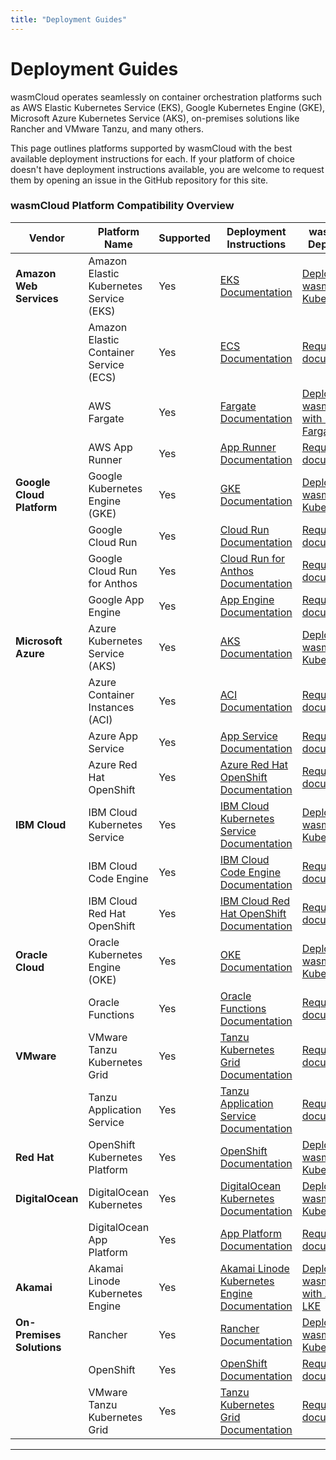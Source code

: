```yaml
---
title: "Deployment Guides"
---
```


# Deployment Guides

wasmCloud operates seamlessly on container orchestration platforms such as AWS Elastic Kubernetes Service (EKS), Google Kubernetes Engine (GKE), Microsoft Azure Kubernetes Service (AKS), on-premises solutions like Rancher and VMware Tanzu, and many others. 

This page outlines platforms supported by wasmCloud with the best available deployment instructions for each. If your platform of choice doesn't have deployment instructions available, you are welcome to request them by opening an issue in the GitHub repository for this site. 

### wasmCloud Platform Compatibility Overview

| Vendor                     | Platform Name                          | Supported | Deployment Instructions                                                                                                                                       | wasmCloud Deployment |
|----------------------------|----------------------------------------|-----------|----------------------------------------------------------------------------------------------------------------------------------------------------------------|-----------------------|
| **Amazon Web Services**    | Amazon Elastic Kubernetes Service (EKS) | Yes       | [EKS Documentation](https://docs.aws.amazon.com/eks/latest/userguide/getting-started.html)                                                                      | [Deploy wasmCloud on Kubernetes](/docs/deployment/k8s/index.mdx)                      |
|                            | Amazon Elastic Container Service (ECS)  | Yes       | [ECS Documentation](https://docs.aws.amazon.com/AmazonECS/latest/developerguide/Welcome.html)                                                                   | [Request documentation](https://github.com/wasmCloud/wasmcloud.com/issues/new)                      |
|                            | AWS Fargate                             | Yes       | [Fargate Documentation](https://docs.aws.amazon.com/AmazonECS/latest/developerguide/AWS_Fargate.html)                                                           | [Deploy wasmCloud with ECS Fargate](/docs/deployment/deployment-guide/ecs-fargate)                      |
|                            | AWS App Runner                          | Yes       | [App Runner Documentation](https://docs.aws.amazon.com/apprunner/latest/dg/what-is-apprunner.html)                                                              | [Request documentation](https://github.com/wasmCloud/wasmcloud.com/issues/new)                    |
| **Google Cloud Platform**  | Google Kubernetes Engine (GKE)          | Yes       | [GKE Documentation](https://cloud.google.com/kubernetes-engine/docs/quickstart)                                                                                 | [Deploy wasmCloud on Kubernetes](/docs/deployment/k8s/index.mdx)                      |
|                            | Google Cloud Run                        | Yes       | [Cloud Run Documentation](https://cloud.google.com/run/docs/quickstarts)                                                                                        | [Request documentation](https://github.com/wasmCloud/wasmcloud.com/issues/new)                      |
|                            | Google Cloud Run for Anthos             | Yes       | [Cloud Run for Anthos Documentation](https://cloud.google.com/anthos/run/docs)                                                                                  | [Request documentation](https://github.com/wasmCloud/wasmcloud.com/issues/new)                      |
|                            | Google App Engine                       | Yes       | [App Engine Documentation](https://cloud.google.com/appengine/docs)                                                                                             | [Request documentation](https://github.com/wasmCloud/wasmcloud.com/issues/new)                      |
| **Microsoft Azure**        | Azure Kubernetes Service (AKS)          | Yes       | [AKS Documentation](https://learn.microsoft.com/en-us/azure/aks/)                                                                                               | [Deploy wasmCloud on Kubernetes](/docs/deployment/k8s/index.mdx)                      |
|                            | Azure Container Instances (ACI)         | Yes       | [ACI Documentation](https://learn.microsoft.com/en-us/azure/container-instances/)                                                                               | [Request documentation](https://github.com/wasmCloud/wasmcloud.com/issues/new)                      |
|                            | Azure App Service                       | Yes       | [App Service Documentation](https://learn.microsoft.com/en-us/azure/app-service/)                                                                               | [Request documentation](https://github.com/wasmCloud/wasmcloud.com/issues/new)                      |
|                            | Azure Red Hat OpenShift                 | Yes       | [Azure Red Hat OpenShift Documentation](https://learn.microsoft.com/en-us/azure/openshift/)                                                                     | [Request documentation](https://github.com/wasmCloud/wasmcloud.com/issues/new)                      |
| **IBM Cloud**              | IBM Cloud Kubernetes Service            | Yes       | [IBM Cloud Kubernetes Service Documentation](https://cloud.ibm.com/docs/containers)                                                                             | [Deploy wasmCloud on Kubernetes](/docs/deployment/k8s/index.mdx)                      |
|                            | IBM Cloud Code Engine                   | Yes       | [IBM Cloud Code Engine Documentation](https://cloud.ibm.com/docs/codeengine)                                                                                    | [Request documentation](https://github.com/wasmCloud/wasmcloud.com/issues/new)                      |
|                            | IBM Cloud Red Hat OpenShift             | Yes       | [IBM Cloud Red Hat OpenShift Documentation](https://cloud.ibm.com/docs/openshift)                                                                               | [Request documentation](https://github.com/wasmCloud/wasmcloud.com/issues/new)                      |
| **Oracle Cloud**           | Oracle Kubernetes Engine (OKE)          | Yes       | [OKE Documentation](https://docs.oracle.com/en-us/iaas/Content/ContEng/Concepts/contengoverview.htm)                                                            | [Deploy wasmCloud on Kubernetes](/docs/deployment/k8s/index.mdx)                     |
|                            | Oracle Functions                        | Yes       | [Oracle Functions Documentation](https://docs.oracle.com/en-us/iaas/Content/Functions/Concepts/functionsoverview.htm)                                           | [Request documentation](https://github.com/wasmCloud/wasmcloud.com/issues/new)                      |
| **VMware**                 | VMware Tanzu Kubernetes Grid            | Yes       | [Tanzu Kubernetes Grid Documentation](https://docs.vmware.com/en/VMware-Tanzu-Kubernetes-Grid/index.html)                                                       | [Request documentation](https://github.com/wasmCloud/wasmcloud.com/issues/new)                      |
|                            | Tanzu Application Service               | Yes       | [Tanzu Application Service Documentation](https://docs.vmware.com/en/VMware-Tanzu-Application-Service/index.html)                                               | [Request documentation](https://github.com/wasmCloud/wasmcloud.com/issues/new)                      |
| **Red Hat**                | OpenShift Kubernetes Platform           | Yes       | [OpenShift Documentation](https://docs.openshift.com/container-platform/4.9/welcome/index.html)                                                                 | [Deploy wasmCloud on Kubernetes](/docs/deployment/k8s/index.mdx)                     |
| **DigitalOcean**           | DigitalOcean Kubernetes                 | Yes       | [DigitalOcean Kubernetes Documentation](https://docs.digitalocean.com/products/kubernetes/)                                                                     | [Deploy wasmCloud on Kubernetes](/docs/deployment/k8s/index.mdx)                     |
|                            | DigitalOcean App Platform               | Yes       | [App Platform Documentation](https://docs.digitalocean.com/products/app-platform/)                                                                              | [Request documentation](https://github.com/wasmCloud/wasmcloud.com/issues/new)                      |
| **Akamai**                 | Akamai Linode Kubernetes Engine         | Yes       | [Akamai Linode Kubernetes Engine Documentation](https://techdocs.akamai.com/cloud-computing/docs/linode-kubernetes-engine)                                      | [Deploy wasmCloud with Akamai LKE](/docs/deployment/k8s/akamai) |
| **On-Premises Solutions**  | Rancher                                 | Yes       | [Rancher Documentation](https://rancher.com/docs/rancher/latest/en/)                                                                                            | [Deploy wasmCloud on Kubernetes](/docs/deployment/k8s/index.mdx)                      |
|                            | OpenShift                               | Yes       | [OpenShift Documentation](https://docs.openshift.com/container-platform/4.9/welcome/index.html)                                                                 | [Request documentation](https://github.com/wasmCloud/wasmcloud.com/issues/new)                      |
|                            | VMware Tanzu Kubernetes Grid            | Yes       | [Tanzu Kubernetes Grid Documentation](https://docs.vmware.com/en/VMware-Tanzu-Kubernetes-Grid/index.html)                                                       | [Request documentation](https://github.com/wasmCloud/wasmcloud.com/issues/new)                      |

---

